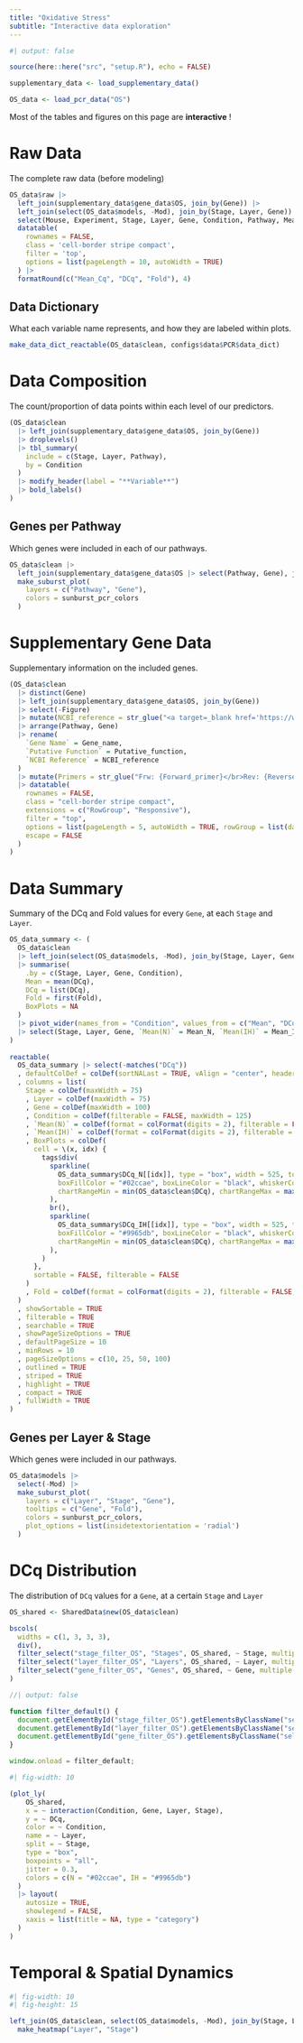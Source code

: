 ```yaml
---
title: "Oxidative Stress"
subtitle: "Interactive data exploration"
---
```


```r
#| output: false

source(here::here("src", "setup.R"), echo = FALSE)

supplementary_data <- load_supplementary_data()

OS_data <- load_pcr_data("OS")
```

::: {.callout-tip appearance="simple"}
Most of the tables and figures on this page are **interactive** !
:::

# Raw Data

The complete raw data (before modeling)

```r
OS_data$raw |> 
  left_join(supplementary_data$gene_data$OS, join_by(Gene)) |> 
  left_join(select(OS_data$models, -Mod), join_by(Stage, Layer, Gene)) |> 
  select(Mouse, Experiment, Stage, Layer, Gene, Condition, Pathway, Mean_Cq, DCq, Fold) |> 
  datatable(
    rownames = FALSE,
    class = 'cell-border stripe compact',
    filter = 'top',
    options = list(pageLength = 10, autoWidth = TRUE)
  ) |> 
  formatRound(c("Mean_Cq", "DCq", "Fold"), 4)
```

## Data Dictionary

What each variable name represents, and how they are labeled within plots.

```r
make_data_dict_reactable(OS_data$clean, configs$data$PCR$data_dict)
```


# Data Composition

The count/proportion of data points within each level of our predictors.

```r
(OS_data$clean
  |> left_join(supplementary_data$gene_data$OS, join_by(Gene))
  |> droplevels()
  |> tbl_summary(
    include = c(Stage, Layer, Pathway),
    by = Condition
  )
  |> modify_header(label = "**Variable**") 
  |> bold_labels()
)
```

## Genes per Pathway

Which genes were included in each of our pathways.

```r
OS_data$clean |> 
  left_join(supplementary_data$gene_data$OS |> select(Pathway, Gene), join_by(Gene)) |> 
  make_suburst_plot(
    layers = c("Pathway", "Gene"),
    colors = sunburst_pcr_colors
  )
```


# Supplementary Gene Data

Supplementary information on the included genes.

```r
(OS_data$clean
  |> distinct(Gene)
  |> left_join(supplementary_data$gene_data$OS, join_by(Gene))
  |> select(-Figure)
  |> mutate(NCBI_reference = str_glue("<a target=_blank href='https://www.ncbi.nlm.nih.gov/gene/?term={NCBI_reference}'>{NCBI_reference}</a>"))
  |> arrange(Pathway, Gene)
  |> rename(
    `Gene Name` = Gene_name,
    `Putative Function` = Putative_function,
    `NCBI Reference` = NCBI_reference
  )
  |> mutate(Primers = str_glue("Frw: {Forward_primer}</br>Rev: {Reverse_primer}"), .keep = "unused")
  |> datatable(
    rownames = FALSE,
    class = "cell-border stripe compact",
    extensions = c("RowGroup", "Responsive"),
    filter = "top",
    options = list(pageLength = 5, autoWidth = TRUE, rowGroup = list(dataSrc = 1)),
    escape = FALSE
  )
)
```


# Data Summary

Summary of the DCq and Fold values for every `Gene`, at each `Stage` and `Layer`.

```r
OS_data_summary <- (
  OS_data$clean
  |> left_join(select(OS_data$models, -Mod), join_by(Stage, Layer, Gene))
  |> summarise(
    .by = c(Stage, Layer, Gene, Condition),
    Mean = mean(DCq),
    DCq = list(DCq), 
    Fold = first(Fold),
    BoxPlots = NA
  )
  |> pivot_wider(names_from = "Condition", values_from = c("Mean", "DCq", "Fold"))
  |> select(Stage, Layer, Gene, `Mean(N)` = Mean_N, `Mean(IH)` = Mean_IH, BoxPlots, DCq_N, DCq_IH, Fold = Fold_IH)
)
  
reactable(
  OS_data_summary |> select(-matches("DCq"))
  , defaultColDef = colDef(sortNALast = TRUE, vAlign = "center", headerVAlign = "center", align = "center")
  , columns = list(
    Stage = colDef(maxWidth = 75)
    , Layer = colDef(maxWidth = 75)
    , Gene = colDef(maxWidth = 100)
    , Condition = colDef(filterable = FALSE, maxWidth = 125)
    , `Mean(N)` = colDef(format = colFormat(digits = 2), filterable = FALSE, maxWidth = 100)
    , `Mean(IH)` = colDef(format = colFormat(digits = 2), filterable = FALSE, maxWidth = 100)
    , BoxPlots = colDef(
      cell = \(x, idx) {
        tags$div(
          sparkline(
            OS_data_summary$DCq_N[[idx]], type = "box", width = 525, tooltipFormatFieldlist = c('lw', 'lq', 'med', 'uq', 'rw'), 
            boxFillColor = "#02ccae", boxLineColor = "black", whiskerColor = "black", medianColor = "grey50", lineColor = "black",
            chartRangeMin = min(OS_data$clean$DCq), chartRangeMax = max(OS_data$clean$DCq)
          ),
          br(),
          sparkline(
            OS_data_summary$DCq_IH[[idx]], type = "box", width = 525, tooltipFormatFieldlist = c('lw', 'lq', 'med', 'uq', 'rw'),
            boxFillColor = "#9965db", boxLineColor = "black", whiskerColor = "black", medianColor = "grey50", lineColor = "black",
            chartRangeMin = min(OS_data$clean$DCq), chartRangeMax = max(OS_data$clean$DCq)
          ),
        )
      },
      sortable = FALSE, filterable = FALSE
    )
    , Fold = colDef(format = colFormat(digits = 2), filterable = FALSE, maxWidth = 75)
  )
  , showSortable = TRUE
  , filterable = TRUE
  , searchable = TRUE
  , showPageSizeOptions = TRUE
  , defaultPageSize = 10
  , minRows = 10
  , pageSizeOptions = c(10, 25, 50, 100)
  , outlined = TRUE
  , striped = TRUE
  , highlight = TRUE
  , compact = TRUE
  , fullWidth = TRUE
)
```


## Genes per Layer & Stage

Which genes were included in our pathways.

```r
OS_data$models |> 
  select(-Mod) |> 
  make_suburst_plot(
    layers = c("Layer", "Stage", "Gene"), 
    tooltips = c("Gene", "Fold"),
    colors = sunburst_pcr_colors,
    plot_options = list(insidetextorientation = 'radial')
  )
```


# DCq Distribution

The distribution of `DCq` values for a `Gene`, at a certain `Stage` and `Layer`

```r
OS_shared <- SharedData$new(OS_data$clean)

bscols(
  widths = c(1, 3, 3, 3),
  div(),
  filter_select("stage_filter_OS", "Stages", OS_shared, ~ Stage, multiple = FALSE),
  filter_select("layer_filter_OS", "Layers", OS_shared, ~ Layer, multiple = FALSE),
  filter_select("gene_filter_OS", "Genes", OS_shared, ~ Gene, multiple = FALSE)
)
```

```js
//| output: false

function filter_default() {
  document.getElementById("stage_filter_OS").getElementsByClassName("selectized")[0].selectize.setValue("P8", false)
  document.getElementById("layer_filter_OS").getElementsByClassName("selectized")[0].selectize.setValue("PC", false) 
  document.getElementById("gene_filter_OS").getElementsByClassName("selectized")[0].selectize.setValue("Apex1", false)
}

window.onload = filter_default;
```

```r
#| fig-width: 10

(plot_ly(
    OS_shared,
    x = ~ interaction(Condition, Gene, Layer, Stage),
    y = ~ DCq,
    color = ~ Condition,
    name = ~ Layer,
    split = ~ Stage,
    type = "box",
    boxpoints = "all", 
    jitter = 0.3,
    colors = c(N = "#02ccae", IH = "#9965db")
  )
  |> layout(
    autosize = TRUE, 
    showlegend = FALSE, 
    xaxis = list(title = NA, type = "category")
  )
)
```


# Temporal & Spatial Dynamics

```r
#| fig-width: 10
#| fig-height: 15

left_join(OS_data$clean, select(OS_data$models, -Mod), join_by(Stage, Layer, Gene)) |> 
  make_heatmap("Layer", "Stage")
```
